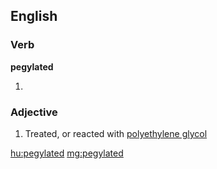 ==English==

===Verb===
'''pegylated'''

# {{past of|[[pegylate]]}}

===Adjective===
{{en-adj}}

# Treated, or reacted with [[polyethylene glycol]]

[[hu:pegylated]]
[[mg:pegylated]]